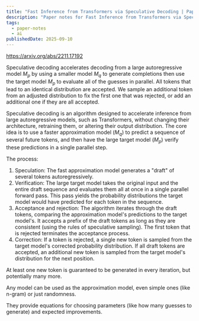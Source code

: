 ```yaml
---
title: "Fast Inference from Transformers via Speculative Decoding | Paper Notes"
description: "Paper notes for Fast Inference from Transformers via Speculative Decoding."
tags:
  - paper-notes
  - ai
publishedDate: 2025-09-10
---
```


https://arxiv.org/abs/2211.17192

Speculative decoding accelerates decoding from a large autoregressive model $M_p$ by using a smaller model $M_q$ to generate completions then use the target model $M_p$ to evaluate all of the guesses in parallel.
All tokens that lead to an identical distribution are accepted.
We sample an additional token from an adjusted distribution to fix the first one that was rejected, or add an additional one if they are all accepted.

Speculative decoding is an algorithm designed to accelerate inference from large autoregressive models, such as Transformers, without changing their architecture, retraining them, or altering their output distribution.
The core idea is to use a faster approximation model ($M_q$) to predict a sequence of several future tokens, and then have the large target model ($M_p$) verify these predictions in a single parallel step.

The process:
1. Speculation: The fast approximation model generates a "draft" of several tokens autoregressively.
2. Verification: The large target model takes the original input and the entire draft sequence and evaluates them all at once in a single parallel forward pass.
This pass yields the probability distributions the target model would have predicted for each token in the sequence.
3. Acceptance and rejection: The algorithm iterates through the draft tokens, comparing the approximation model's predictions to the target model's.
It accepts a prefix of the draft tokens as long as they are consistent (using the rules of speculative sampling).
The first token that is rejected terminates the acceptance process.
4. Correction: If a token is rejected, a single new token is sampled from the target model's corrected probability distribution.
If all draft tokens are accepted, an additional new token is sampled from the target model's distribution for the next position.

At least one new token is guaranteed to be generated in every iteration, but potentially many more.

Any model can be used as the approximation model, even simple ones (like n-gram) or just randomness.

They provide equations for choosing parameters (like how many guesses to generate) and expected improvements.
